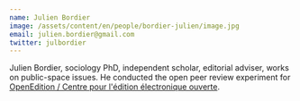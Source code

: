 ```yaml
---
name: Julien Bordier
image: /assets/content/en/people/bordier-julien/image.jpg
email: julien.bordier@gmail.com
twitter: julbordier
---
```

Julien Bordier, sociology PhD, independent scholar, editorial adviser, works on public-space issues. He conducted the open peer review experiment for [OpenEdition / Centre pour l'édition électronique ouverte](https://www.openedition.org/).
